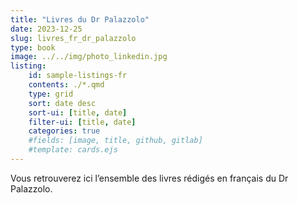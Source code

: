 ```yaml
---
title: "Livres du Dr Palazzolo"
date: 2023-12-25
slug: livres_fr_dr_palazzolo
type: book
image: ../../img/photo_linkedin.jpg
listing:
    id: sample-listings-fr
    contents: ./*.qmd
    type: grid
    sort: date desc
    sort-ui: [title, date]
    filter-ui: [title, date]
    categories: true
    #fields: [image, title, github, gitlab]
    #template: cards.ejs
---
```


Vous retrouverez ici l'ensemble des livres rédigés en français du Dr Palazzolo.

::: {#sample-listings}
:::
